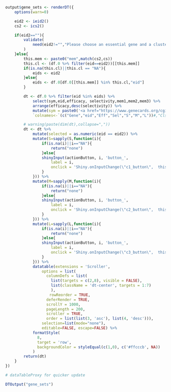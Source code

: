 ```r
output$gene_sets <- renderDT({
	options(warn=0)

	eid2 <- ieid2()
	cs2 <- ics2()

	if(eid2==""){
	    validate(
	      	need(eid2!="","Please choose an essential gene and a cluster size (default:Small).\nGenes in the cluster will be shown here.")
		)
	}else{
		this.mem <- paste0("mem",match(cs2,cs))
		this.cl <- (df.0 %>% filter(eid==eid2))[[this.mem]]
		if(is.na(this.cl)||this.cl == "NA"){
			eids <- eid2
		}else{
			eids <- df.0[df.0[[this.mem]] %in% this.cl,"eid"]
		}

		dt <- df.0 %>% filter(eid %in% eids) %>%
			select(sym,eid,efficacy, selectivity,mem1,mem2,mem3) %>% 
			arrange(efficacy,desc(selectivity)) %>%
			mutate(sym = paste0('<a href="https://www.genecards.org/cgi-bin/carddisp.pl?gene=',sym,'" target="_blank">',sym,'</a>')) %>%
			`colnames<-`(c("Gene","eid","Eff","Sel","S","M","L"))#,"Clstr","Lik"))

		# warning(paste(dim(dt),collapse=","))
		dt <- dt %>%
			mutate(selected = as.numeric(eid == eid2)) %>%
			mutate(S=sapply(S,function(i){
				if(is.na(i)||i=="NA"){
					return("none")
				}else{
		      	shinyInput(actionButton, i, 'button_', 
			      	label = i,
			      	onclick = 'Shiny.onInputChange(\"c1_button\",  this.id)' )
				}
			})) %>%
			mutate(M=sapply(M,function(i){
				if(is.na(i)||i=="NA"){
					return("none")
				}else{
		      	shinyInput(actionButton, i, 'button_', 
			      	label = i,
			      	onclick = 'Shiny.onInputChange(\"c2_button\",  this.id)' )
				}
			})) %>%
			mutate(L=sapply(L,function(i){
				if(is.na(i)||i=="NA"){
					return("none")
				}else{
		      	shinyInput(actionButton, i, 'button_', 
			      	label = i,
			      	onclick = 'Shiny.onInputChange(\"c3_button\",  this.id)' )
				}
			})) %>%
			datatable(extensions = 'Scroller', 
				options = list(
				  columnDefs = list(
				  	list(targets = c(2,8), visible = FALSE),
				  	list(className = 'dt-center', targets = 1:7)
				  	),
	　　			  rowReorder = TRUE,
				  deferRender = TRUE,
				  scrollY = 1000,
				  pageLength = 200,
				  scroller = TRUE,
				  order = list(list(3, 'asc'), list(4, 'desc'))),
				selection=list(mode="none"),
				editable=FALSE, escape=FALSE) %>%
 		    formatStyle(
			  8,
			  target = 'row',
			  backgroundColor = styleEqual(c(1,0), c('#ffcccb', NA))
			)
		return(dt)
	}
})

# dataTableProxy for quicker update
```
```r
DTOutput("gene_sets")
```

